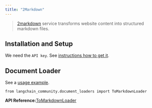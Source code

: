 ```yaml
---
title: "2Markdown"
---
```


> [2markdown](https://2markdown.com/) service transforms website content into structured markdown files.

## Installation and Setup

We need the `API key`. See [instructions how to get it](https://2markdown.com/login).

## Document Loader

See a [usage example](/oss/integrations/document_loaders/tomarkdown).

```
from langchain_community.document_loaders import ToMarkdownLoader
```

**API Reference:**[ToMarkdownLoader](https://python.langchain.com/api_reference/community/document_loaders/langchain_community.document_loaders.tomarkdown.ToMarkdownLoader.html)
